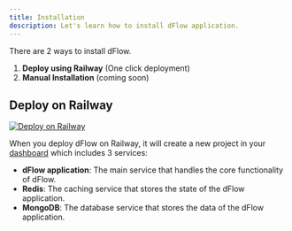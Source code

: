 ```yaml
---
title: Installation
description: Let's learn how to install dFlow application.
---
```


There are 2 ways to install dFlow.

1. **Deploy using Railway** (One click deployment)
2. **Manual Installation** (coming soon)

## Deploy on Railway

[![Deploy on Railway](https://railway.app/button.svg)](https://railway.app/template/NNuPfr?referralCode=I9okFq)

When you deploy dFlow on Railway, it will create a new project in your [dashboard](https://railway.com/dashboard) which includes 3 services:

- **dFlow application**: The main service that handles the core functionality of dFlow.
- **Redis**: The caching service that stores the state of the dFlow application.
- **MongoDB**: The database service that stores the data of the dFlow application.
